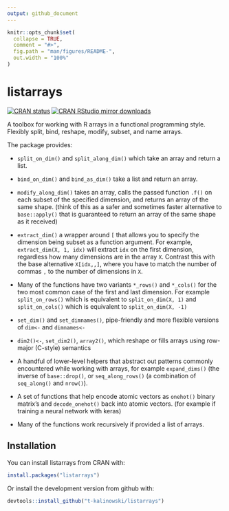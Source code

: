 ```yaml
---
output: github_document
---
```


<!-- README.md is generated from README.Rmd. Please edit that file -->

```r
knitr::opts_chunk$set(
  collapse = TRUE,
  comment = "#>",
  fig.path = "man/figures/README-",
  out.width = "100%"
)
```
# listarrays

[![CRAN status](https://www.r-pkg.org/badges/version/listarrays)](https://cran.r-project.org/package=listarrays)
[![CRAN RStudio mirror downloads](https://cranlogs.r-pkg.org/badges/last-month/listarrays?color=blue)](https://r-pkg.org/pkg/listarrays)

A toolbox for working with R arrays in a functional programming style. Flexibly
split, bind, reshape, modify, subset, and name arrays.

The package provides:

+  `split_on_dim()` and `split_along_dim()` which take an array and return a list.
    
+  `bind_on_dim()` and `bind_as_dim()` take a list and return an array.
    
+  `modify_along_dim()` takes an array, calls the passed function `.f()` on each
    subset of the specified dimension, and returns an array of the same shape.
    (think of this as a safer and sometimes faster alternative to `base::apply()` 
    that is guaranteed to return an array of the same shape as it received)
    
+  `extract_dim()` a wrapper around `[` that allows you to specify the dimension 
   being subset as a function argument. For example, `extract_dim(X, 1, idx)`
   will extract `idx` on the first dimension, regardless how many dimensions are in 
   the array `X`.  Contrast this with the base alternative `X[idx,,]`, where you
   have to match the number of commas `,` to the number of dimensions in `X`.
    
+  Many of the functions have two variants `*_rows()` and `*_cols()` for the two 
   most common case of the first and last dimension. For example 
   `split_on_rows()` which is equivalent to `split_on_dim(X, 1)` and 
   `split_on_cols()` which is equivalent to `split_on_dim(X, -1)`
    
*  `set_dim()` and `set_dimnames()`, pipe-friendly and more flexible
    versions of `dim<-` and `dimnames<-`
    
*   `dim2()<-`,  `set_dim2()`, `array2()`, which reshape or fills arrays using
    row-major (C-style) semantics
    
*  A handful of lower-level helpers that abstract out patterns commonly
   encountered while working with arrays, for example `expand_dims()` 
   (the inverse of `base::drop()`, or `seq_along_rows()` (a
   combination of `seq_along()` and `nrow()`).

*  A set of functions that help encode atomic vectors as `onehot()` binary
   matrix's and `decode_onehot()` back into atomic vectors. (for example if
   training a neural network with keras)

*  Many of the functions work recursively if provided a list of arrays. 


## Installation

You can install listarrays from CRAN with:
```r
install.packages("listarrays")
```

Or install the development version from github with:
``` r
devtools::install_github("t-kalinowski/listarrays")
```





